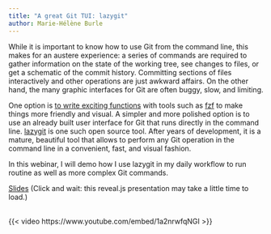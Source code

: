 ```yaml
---
title: "A great Git TUI: lazygit"
author: Marie-Hélène Burle
---
```


:::{.def}

While it is important to know how to use Git from the command line, this makes for an austere experience: a series of commands are required to gather information on the state of the working tree, see changes to files, or get a schematic of the commit history. Committing sections of files interactively and other operations are just awkward affairs. On the other hand, the many graphic interfaces for Git are often buggy, slow, and limiting.

One option is [to write exciting functions](../bash/wb_tools1.qmd) with tools such as [fzf](https://github.com/junegunn/fzf) to make things more friendly and visual. A simpler and more polished option is to use an already built user interface for Git that runs directly in the command line. [lazygit](https://github.com/jesseduffield/lazygit) is one such open source tool. After years of development, it is a mature, beautiful tool that allows to perform any Git operation in the command line in a convenient, fast, and visual fashion.

In this webinar, I will demo how I use lazygit in my daily workflow to run routine as well as more complex Git commands.

:::

[Slides](wb_lazygit_slides.qmd){.btn .btn-outline-primary} [(Click and wait: this reveal.js presentation may take a little time to load.)]{.inlinenote}
<br><br>

{{< video https://www.youtube.com/embed/1a2nrwfqNGI >}}
